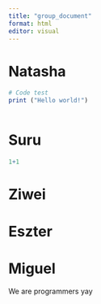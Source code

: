 ```yaml
---
title: "group_document"
format: html
editor: visual
---
```


# Natasha
```r
# Code test
print ("Hello world!")



```

# Suru

```r
1+1
```

# Ziwei

# Eszter

# Miguel

We are programmers yay

```r

```

```r

```
